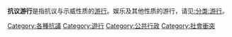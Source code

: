 {{Catnav|頁面分類|各種主題的頁面分類|各種主題的歷史|群体事件}}
{{Catnav|頁面分類|历史|各種主題的歷史|群体事件}}
{{Catnav|頁面分類|人类社会|運動|群体事件}}
{{Catnav|頁面分類|人类社会|運動|社會運動}}
{{Catnav|頁面分類|人类社会|社会科学|社会学|社會運動}}
{{Catnav|頁面分類|人类社会|社会科学|政治學|權利}}
{{Catnav|頁面分類|人类社会|文化|運動|群体事件}}
{{Catnav|頁面分類|人类社会|文化|運動|社會運動}}
{{Catnav|頁面分類|人类社会|政治|運動|群体事件}}
{{Catnav|頁面分類|人类社会|政治|運動|社會運動}}
{{Catnav|頁面分類|人类社会|政治|政治學|權利}}
{{Catnav|頁面分類|人类社会|政治|政府|公共行政}}
{{Catnav|頁面分類|人类社会|政治|公共行政}}
{{Catnav|頁面分類|人类社会|政治}}

'''抗议游行'''是指抗议与示威性质的[[游行|游行]]。娱乐及其他性质的游行，请见[[:分类:游行|:分类:游行]]。

[[Category:各種抗議|Category:各種抗議]]
[[Category:遊行|Category:遊行]]
[[Category:公共行政|Category:公共行政]]
[[Category:社會衝突|Category:社會衝突]]